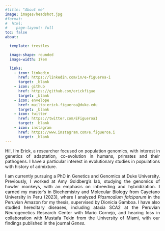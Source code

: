 ```yaml
---
#title: "About me"
image: images/headshot.jpg
#format:
#  html:
#    page-layout: full
toc: false
about: 

  template: trestles

  image-shape: rounded
  image-width: 17em

  links:
    - icon: linkedin
      href: https://linkedin.com/in/e-figueroa-i
      target: _blank
    - icon: github
      href: https://github.com/erickfigue
      target: _blank
    - icon: envelope
      href: mailto:erick.figueroa@duke.edu
      target: _blank
    - icon: twitter
      href: https://twitter.com/EFigueroaI
      target: _blank
    - icon: instagram
      href: https://www.instagram.com/e.figueroa.i
      target: _blank
---
```


<div style="text-align: justify;">
Hi!, I'm Erick, a researcher focused on population genomics, with interest in genetics of adaptation, co-evolution in humans, primates and their pathogens. I have a particular interest in evolutionary studies in populations with history of admixture.

I am currently pursuing a PhD in Genetics and Genomics at Duke University. Previously, I worked at Amy Goldberg's lab, studying the genomics of howler monkeys, with an emphasis on inbreeding and hybridization. I earned my master’s in Biochemistry and Molecular Biology from Cayetano University in Peru (2023), where I analyzed *Plasmodium falciparum* in the Peruvian Amazon for my thesis, supervised by Dionicia Gamboa. I have also studied hereditary diseases, including ataxia SCA2 at the Peruvian Neurogenetics Research Center with Mario Cornejo, and hearing loss in collaboration with Mustafa Tekin from the University of Miami, with our findings published in the journal *Genes*.
</div>